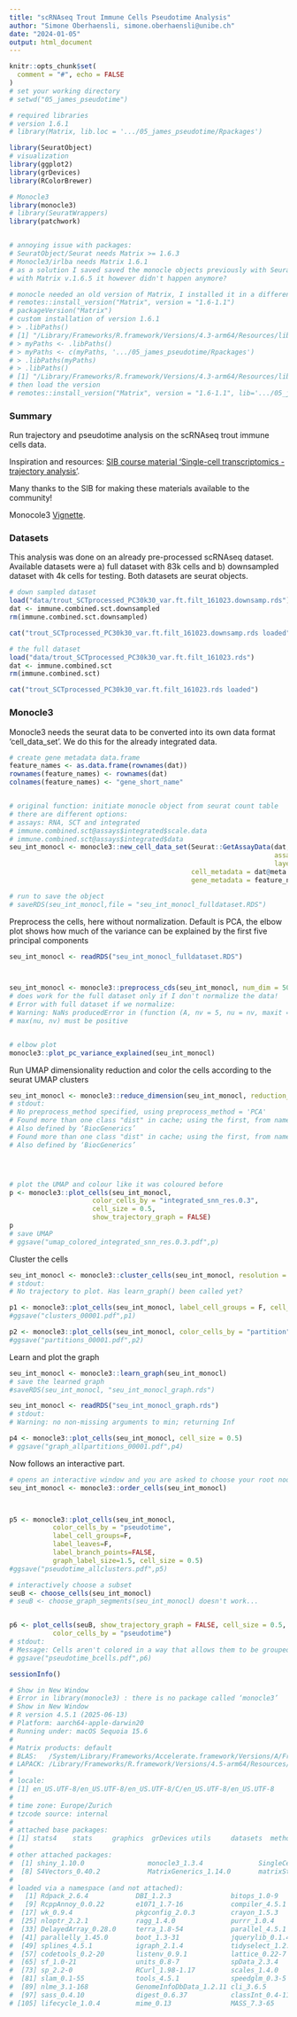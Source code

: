 ```yaml
---
title: "scRNAseq Trout Immune Cells Pseudotime Analysis"
author: "Simone Oberhaensli, simone.oberhaensli@unibe.ch"
date: "2024-01-05"
output: html_document
---
```




```r
knitr::opts_chunk$set(
  comment = "#", echo = FALSE
)
# set your working directory
# setwd("05_james_pseudotime")
```


```r
# required libraries
# version 1.6.1
# library(Matrix, lib.loc = '.../05_james_pseudotime/Rpackages')

library(SeuratObject)
# visualization
library(ggplot2)
library(grDevices)
library(RColorBrewer)

# Monocle3
library(monocle3)
# library(SeuratWrappers)
library(patchwork)


# annoying issue with packages:
# SeuratObject/Seurat needs Matrix >= 1.6.3
# Monocle3/irlba needs Matrix 1.6.1
# as a solution I saved saved the monocle objects previously with Seurat and Matrix 1.6.4
# with Matrix v.1.6.5 it however didn't happen anymore?

# monocle needed an old version of Matrix, I installed it in a different directory 
# remotes::install_version("Matrix", version = "1.6-1.1")
# packageVersion("Matrix")
# custom installation of version 1.6.1
# > .libPaths()
# [1] "/Library/Frameworks/R.framework/Versions/4.3-arm64/Resources/library"
# > myPaths <- .libPaths()
# > myPaths <- c(myPaths, '.../05_james_pseudotime/Rpackages')
# > .libPaths(myPaths)
# > .libPaths()
# [1] "/Library/Frameworks/R.framework/Versions/4.3-arm64/Resources/library"    ".../05_james_pseudotime/Rpackages"
# then load the version
# remotes::install_version("Matrix", version = "1.6-1.1", lib='.../05_james_pseudotime/Rpackages')

```


### Summary

Run trajectory and pseudotime analysis on the scRNAseq trout immune cells data. 

Inspiration and resources:
[SIB course material 'Single-cell transcriptomics - trajectory analysis'](https://sib-swiss.github.io/single-cell-training/day3/day3-3_trajectory_analysis.html). 

Many thanks to the SIB for making these materials available to the community!

Monocole3 [Vignette](https://cole-trapnell-lab.github.io/monocle3/docs/introduction/). 


### Datasets

This analysis was done on an already pre-processed scRNAseq dataset. Available datasets were a) full dataset with 83k cells and b) downsampled dataset with 4k cells for testing. Both datasets are seurat objects.

```r
# down sampled dataset
load("data/trout_SCTprocessed_PC30k30_var.ft.filt_161023.downsamp.rds")
dat <- immune.combined.sct.downsampled
rm(immune.combined.sct.downsampled)

cat("trout_SCTprocessed_PC30k30_var.ft.filt_161023.downsamp.rds loaded")

```


```r
# the full dataset
load("data/trout_SCTprocessed_PC30k30_var.ft.filt_161023.rds")
dat <- immune.combined.sct
rm(immune.combined.sct)

cat("trout_SCTprocessed_PC30k30_var.ft.filt_161023.rds loaded")

```



### Monocle3

Monocle3 needs the seurat data to be converted into its own data format 'cell_data_set'. We do this for the already integrated data.

```r
# create gene metadata data.frame
feature_names <- as.data.frame(rownames(dat))
rownames(feature_names) <- rownames(dat)
colnames(feature_names) <- "gene_short_name"


# original function: initiate monocle object from seurat count table 
# there are different options:
# assays: RNA, SCT and integrated
# immune.combined.sct@assays$integrated$scale.data
# immune.combined.sct@assays$integrated$data
seu_int_monocl <- monocle3::new_cell_data_set(Seurat::GetAssayData(dat, 
                                                                   assay = "integrated",
                                                                   layer = "data"),
                                              cell_metadata = dat@meta.data,
                                              gene_metadata = feature_names)

# run to save the object
# saveRDS(seu_int_monocl,file = "seu_int_monocl_fulldataset.RDS")

```

Preprocess the cells, here without normalization. Default is PCA, the elbow plot shows how much of the variance can be explained by the first five principal components


```r
seu_int_monocl <- readRDS("seu_int_monocl_fulldataset.RDS")



seu_int_monocl <- monocle3::preprocess_cds(seu_int_monocl, num_dim = 50, norm_method = "none") 
# does work for the full dataset only if I don't normalize the data!
# Error with full dataset if we normalize:
# Warning: NaNs producedError in (function (A, nv = 5, nu = nv, maxit = 1000, work = nv + 7, reorth = TRUE,  : 
# max(nu, nv) must be positive


# elbow plot
monocle3::plot_pc_variance_explained(seu_int_monocl)

```


Run UMAP dimensionality reduction and color the cells according to the seurat UMAP clusters

```r
seu_int_monocl <- monocle3::reduce_dimension(seu_int_monocl, reduction_method = "UMAP")
# stdout: 
# No preprocess_method specified, using preprocess_method = 'PCA'
# Found more than one class "dist" in cache; using the first, from namespace 'spam'
# Also defined by ‘BiocGenerics’
# Found more than one class "dist" in cache; using the first, from namespace 'spam'
# Also defined by ‘BiocGenerics’




# plot the UMAP and colour like it was coloured before
p <- monocle3::plot_cells(seu_int_monocl, 
                     color_cells_by = "integrated_snn_res.0.3", 
                     cell_size = 0.5, 
                     show_trajectory_graph = FALSE)
p
# save UMAP
# ggsave("umap_colored_integrated_snn_res.0.3.pdf",p)


```

Cluster the cells

```r

seu_int_monocl <- monocle3::cluster_cells(seu_int_monocl, resolution = 0.00001) # resolution=0.00001 results in 24 clusters, 0.0005 in 39. Partitions stay the same
# stdout:
# No trajectory to plot. Has learn_graph() been called yet?

p1 <- monocle3::plot_cells(seu_int_monocl, label_cell_groups = F, cell_size = 0.5, show_trajectory_graph = FALSE)
#ggsave("clusters_00001.pdf",p1)

p2 <- monocle3::plot_cells(seu_int_monocl, color_cells_by = "partition",cell_size = 0.5, show_trajectory_graph = FALSE)
#ggsave("partitions_00001.pdf",p2)


```

Learn and plot the graph

```r
seu_int_monocl <- monocle3::learn_graph(seu_int_monocl)
# save the learned graph
#saveRDS(seu_int_monocl, "seu_int_monocl_graph.rds")

seu_int_monocl <- readRDS("seu_int_monocl_graph.rds")
# stdout:
# Warning: no non-missing arguments to min; returning Inf

p4 <- monocle3::plot_cells(seu_int_monocl, cell_size = 0.5)
# ggsave("graph_allpartitions_00001.pdf",p4)

```

Now follows an interactive part.


```r
# opens an interactive window and you are asked to choose your root node
seu_int_monocl <- monocle3::order_cells(seu_int_monocl)



p5 <- monocle3::plot_cells(seu_int_monocl,
           color_cells_by = "pseudotime",
           label_cell_groups=F,
           label_leaves=F,
           label_branch_points=FALSE,
           graph_label_size=1.5, cell_size = 0.5)
#ggsave("pseudotime_allclusters.pdf",p5)

# interactively choose a subset
seuB <- choose_cells(seu_int_monocl)
# seuB <- choose_graph_segments(seu_int_monocl) doesn't work...


p6 <- plot_cells(seuB, show_trajectory_graph = FALSE, cell_size = 0.5,
           color_cells_by = "pseudotime")
# stdout: 
# Message: Cells aren't colored in a way that allows them to be grouped.
# ggsave("pseudotime_bcells.pdf",p6)


```



```r

sessionInfo()

# Show in New Window
# Error in library(monocle3) : there is no package called ‘monocle3’
# Show in New Window
# R version 4.5.1 (2025-06-13)
# Platform: aarch64-apple-darwin20
# Running under: macOS Sequoia 15.6
# 
# Matrix products: default
# BLAS:   /System/Library/Frameworks/Accelerate.framework/Versions/A/Frameworks/vecLib.framework/Versions/A/libBLAS.dylib 
# LAPACK: /Library/Frameworks/R.framework/Versions/4.5-arm64/Resources/lib/libRlapack.dylib;  LAPACK version 3.12.1
# 
# locale:
# [1] en_US.UTF-8/en_US.UTF-8/en_US.UTF-8/C/en_US.UTF-8/en_US.UTF-8
# 
# time zone: Europe/Zurich
# tzcode source: internal
# 
# attached base packages:
# [1] stats4    stats     graphics  grDevices utils     datasets  methods   base     
# 
# other attached packages:
#  [1] shiny_1.10.0                monocle3_1.3.4              SingleCellExperiment_1.24.0 SummarizedExperiment_1.32.0 GenomicRanges_1.54.1        GenomeInfoDb_1.38.8         IRanges_2.36.0             
#  [8] S4Vectors_0.40.2            MatrixGenerics_1.14.0       matrixStats_1.5.0           Biobase_2.62.0              BiocGenerics_0.48.1         patchwork_1.3.0             ggplot2_3.5.2              
# 
# loaded via a namespace (and not attached):
#   [1] Rdpack_2.6.4            DBI_1.2.3               bitops_1.0-9            deldir_2.0-4            gridExtra_2.3           s2_1.1.9                rlang_1.1.6             magrittr_2.0.3         
#   [9] RcppAnnoy_0.0.22        e1071_1.7-16            compiler_4.5.1          reshape2_1.4.4          pbmcapply_1.5.1         systemfonts_1.2.3       vctrs_0.6.5             stringr_1.5.1          
#  [17] wk_0.9.4                pkgconfig_2.0.3         crayon_1.5.3            fastmap_1.2.0           XVector_0.42.0          labeling_0.4.3          promises_1.3.3          rmarkdown_2.30         
#  [25] nloptr_2.2.1            ragg_1.4.0              purrr_1.0.4             xfun_0.53               zlibbioc_1.48.2         cachem_1.1.0            jsonlite_2.0.0          later_1.4.2            
#  [33] DelayedArray_0.28.0     terra_1.8-54            parallel_4.5.1          biglm_0.9-3             R6_2.6.1                stringi_1.8.7           bslib_0.9.0             RColorBrewer_1.1-3     
#  [41] parallelly_1.45.0       boot_1.3-31             jquerylib_0.1.4         Rcpp_1.0.14             assertthat_0.2.1        knitr_1.50              httpuv_1.6.16           Matrix_1.7-3           
#  [49] splines_4.5.1           igraph_2.1.4            tidyselect_1.2.1        rstudioapi_0.17.1       dichromat_2.0-0.1       abind_1.4-8             yaml_2.3.10             viridis_0.6.5          
#  [57] codetools_0.2-20        listenv_0.9.1           lattice_0.22-7          tibble_3.3.0            plyr_1.8.9              withr_3.0.2             evaluate_1.0.5          future_1.40.0          
#  [65] sf_1.0-21               units_0.8-7             spData_2.3.4            proxy_0.4-27            pillar_1.10.2           KernSmooth_2.23-26      reformulas_0.4.1        generics_0.1.4         
#  [73] sp_2.2-0                RCurl_1.98-1.17         scales_1.4.0            minqa_1.2.8             globals_0.17.0          xtable_1.8-4            class_7.3-23            glue_1.8.0             
#  [81] slam_0.1-55             tools_4.5.1             speedglm_0.3-5          lme4_1.1-37             grid_4.5.1              spdep_1.3-13            tidyr_1.3.1             rbibutils_2.3          
#  [89] nlme_3.1-168            GenomeInfoDbData_1.2.11 cli_3.6.5               textshaping_1.0.1       S4Arrays_1.2.1          viridisLite_0.4.2       dplyr_1.1.4             gtable_0.3.6           
#  [97] sass_0.4.10             digest_0.6.37           classInt_0.4-11         SparseArray_1.2.4       ggrepel_0.9.6           farver_2.1.2            memoise_2.0.1           htmltools_0.5.8.1      
# [105] lifecycle_1.0.4         mime_0.13               MASS_7.3-65  


```


